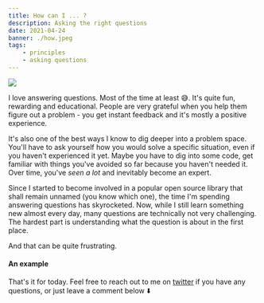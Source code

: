 ```yaml
---
title: How can I ... ?
description: Asking the right questions
date: 2021-04-24
banner: ./how.jpeg
tags:
    - principles
    - asking questions
---
```



<img src="./how.jpeg" />

<Attribution name="Emily Morter" url="https://unsplash.com/@emilymorter" />

I love answering questions. Most of the time at least 😅. It's quite fun, rewarding and educational. People are very grateful when you help them figure out a problem - you get instant feedback and it's mostly a positive experience.

It's also one of the best ways I know to dig deeper into a problem space. You'll have to ask yourself how you would solve a specific situation, even if you haven't experienced it yet. Maybe you have to dig into some code, get familiar with things you've avoided so far because you haven't needed it. Over time, you've _seen a lot_ and inevitably become an expert.

Since I started to become involved in a popular open source library that shall remain unnamed (you know which one), the time I'm spending answering questions has skyrocketed. Now, while I still learn something new almost every day, many questions are technically not very challenging. The hardest part is understanding what the question is about in the first place.

And that can be quite frustrating.


#### An example

<Divider />

That's it for today. Feel free to reach out to me on [twitter](https://twitter.com/tkdodo)
if you have any questions, or just leave a comment below ⬇️

<Comments withSeparator={false} />
